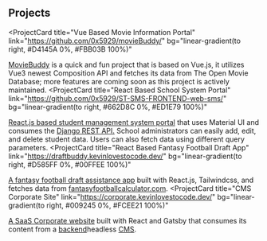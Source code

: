## Projects

<ProjectCard
  title="Vue Based Movie Information Portal"
  link="https://github.com/0x5929/movieBuddy/"
  bg="linear-gradient(to right, #D4145A 0%, #FBB03B 100%)"
>
  <a href="https://moviebuddy.kevinlovestocode.dev/" target="_blank" rel="nofollow noreferrer noopener">MovieBuddy</a>
  is a quick and fun project that is based on Vue.js, it utilizes Vue3 newest Composition API and fetches its data from The Open Movie Database; more features are coming soon as this project is actively maintained.
</ProjectCard>
<ProjectCard
  title="React Based School System Portal"
  link="https://github.com/0x5929/ST-SMS-FRONTEND-web-sms/"
  bg="linear-gradient(to right, #662D8C 0%, #ED1E79 100%)"
>
  <a href="https://sms.kevinlovestocode.dev/" target="_blank" rel="nofollow noreferrer noopener">React.js based student management system portal</a>
  that uses Material UI and consumes the 
  <a href="https://github.com/0x5929/ST-SMS-BACKEND/" target="_blank" rel="nofollow noreferrer noopener">Django REST API.</a>
  School administrators can easily add, edit, and delete student data. Users can also fetch data using different query parameters.
</ProjectCard>
<ProjectCard
  title="React Based Fantasy Football Draft App"
  link="https://draftbuddy.kevinlovestocode.dev/"
  bg="linear-gradient(to right, #D585FF 0%, #00FFEE 100%)"
>
  <a href="https://github.com/0x5929/draftbuddy/" target="_blank" rel="nofollow noreferrer noopener">A fantasy football draft assistance app</a> built with React.js, Tailwindcss, and fetches data from <a href="https://fantasyfootballcalculator.com/" target="_blank" rel="nofollow noreferrer noopener">fantasyfootballcalculator.com</a>.
</ProjectCard>
<ProjectCard
  title="CMS Corporate Site"
  link="https://corporate.kevinlovestocode.dev/"
  bg="linear-gradient(to right, #009245 0%, #FCEE21 100%)"
>
  <a href="https://corporate.kevinlovestocode.dev/" target="_blank" rel="nofollow noreferrer noopener">A SaaS Corporate website</a> built with React and Gatsby
  that consumes its content from a <a href="https://github.com/0x5929/CMS-Corporate-Sanity" target="_blank" rel="nofollow noreferrer noopener">backend</a>headless <a href="https://cms-corporate.sanity.studio/" target="_blank" rel="nofollow noreferrer noopener">CMS</a>. 
</ProjectCard>
